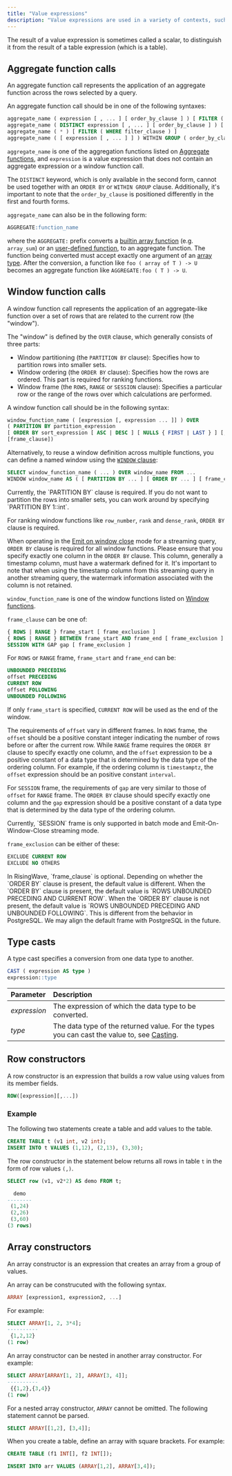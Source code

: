 ```yaml
---
title: "Value expressions"
description: "Value expressions are used in a variety of contexts, such as in the target list of the `SELECT` command, as new column values in `INSERT` or `UPDATE`, or in search conditions in a number of commands."
---
```


The result of a value expression is sometimes called a scalar, to distinguish it from the result of a table expression (which is a table).

## Aggregate function calls

An aggregate function call represents the application of an aggregate function across the rows selected by a query.

An aggregate function call should be in one of the following syntaxes:

```sql
aggregate_name ( expression [ , ... ] [ order_by_clause ] ) [ FILTER ( WHERE filter_clause ) ]
aggregate_name ( DISTINCT expression [ , ... ] [ order_by_clause ] ) [ FILTER ( WHERE filter_clause ) ]
aggregate_name ( * ) [ FILTER ( WHERE filter_clause ) ]
aggregate_name ( [ expression [ , ... ] ] ) WITHIN GROUP ( order_by_clause ) [ FILTER ( WHERE filter_clause ) ]
```

`aggregate_name` is one of the aggregation functions listed on [Aggregate functions](/sql/functions/aggregate), and `expression` is a value expression that does not contain an aggregate expression or a window function call.

The `DISTINCT` keyword, which is only available in the second form, cannot be used together with an `ORDER BY` or `WITHIN GROUP` clause. Additionally, it's important to note that the `order_by_clause` is positioned differently in the first and fourth forms.

`aggregate_name` can also be in the following form:

```sql
AGGREGATE:function_name
```

where the `AGGREGATE:` prefix converts a [builtin array function](/sql/functions/array) (e.g. `array_sum`) or an [user-defined function](/sql/udfs/user-defined-functions), to an aggregate function. The function being converted must accept exactly one argument of an [array type](/sql/data-types/array-type). After the conversion, a function like `foo ( array of T ) -> U` becomes an aggregate function like `AGGREGATE:foo ( T ) -> U`.

## Window function calls

A window function call represents the application of an aggregate-like function over a set of rows that are related to the current row (the "window").

The "window" is defined by the `OVER` clause, which generally consists of three parts:

* Window partitioning (the `PARTITION BY` clause): Specifies how to partition rows into smaller sets.
* Window ordering (the `ORDER BY` clause): Specifies how the rows are ordered. This part is required for ranking functions.
* Window frame (the `ROWS`, `RANGE` or `SESSION` clause): Specifies a particular row or the range of the rows over which calculations are performed.

A window function call should be in the following syntax:

```sql
window_function_name ( [expression [, expression ... ]] ) OVER
( PARTITION BY partition_expression
[ ORDER BY sort_expression [ ASC | DESC ] [ NULLS { FIRST | LAST } ] [, ...] ]
[frame_clause])
```

Alternatively, to reuse a window definition across multiple functions, you can define a named window using the [`WINDOW` clause](/sql/functions/window-functions#named-window):

```sql
SELECT window_function_name ( ... ) OVER window_name FROM ...
WINDOW window_name AS ( [ PARTITION BY ... ] [ ORDER BY ... ] [ frame_clause ] )
```

<Note>
Currently, the `PARTITION BY` clause is required. If you do not want to partition the rows into smaller sets, you can work around by specifying `PARTITION BY 1::int`.
</Note>

For ranking window functions like `row_number`, `rank` and `dense_rank`, `ORDER BY` clause is required.

When operating in the [Emit on window close](/processing/emit-on-window-close) mode for a streaming query, `ORDER BY` clause is required for all window functions. Please ensure that you specify exactly one column in the `ORDER BY` clause. This column, generally a timestamp column, must have a watermark defined for it. It's important to note that when using the timestamp column from this streaming query in another streaming query, the watermark information associated with the column is not retained.

`window_function_name` is one of the window functions listed on [Window functions](/sql/functions/window-functions).

`frame_clause` can be one of:

```sql
{ ROWS | RANGE } frame_start [ frame_exclusion ]
{ ROWS | RANGE } BETWEEN frame_start AND frame_end [ frame_exclusion ]
SESSION WITH GAP gap [ frame_exclusion ]
```

For `ROWS` or `RANGE` frame, `frame_start` and `frame_end` can be:

```sql
UNBOUNDED PRECEDING
offset PRECEDING
CURRENT ROW
offset FOLLOWING
UNBOUNDED FOLLOWING
```

If only `frame_start` is specified, `CURRENT ROW` will be used as the end of the window.

The requirements of `offset` vary in different frames. In `ROWS` frame, the `offset` should be a positive constant integer indicating the number of rows before or after the current row. While `RANGE` frame requires the `ORDER BY` clause to specify exactly one column, and the `offset` expression to be a positive constant of a data type that is determined by the data type of the ordering column. For example, if the ordering column is `timestamptz`, the `offset` expression should be an positive constant `interval`.

For `SESSION` frame, the requirements of `gap` are very similar to those of `offset` for `RANGE` frame. The `ORDER BY` clause should specify exactly one column and the `gap` expression should be a positive constant of a data type that is determined by the data type of the ordering column.

<Note>
Currently, `SESSION` frame is only supported in batch mode and Emit-On-Window-Close streaming mode.
</Note>

`frame_exclusion` can be either of these:

```sql
EXCLUDE CURRENT ROW
EXCLUDE NO OTHERS
```

<Note>
In RisingWave, `frame_clause` is optional. Depending on whether the `ORDER BY` clause is present, the default value is different. When the `ORDER BY` clause is present, the default value is `ROWS UNBOUNDED PRECEDING AND CURRENT ROW`. When the `ORDER BY` clause is not present, the default value is `ROWS UNBOUNDED PRECEDING AND UNBOUNDED FOLLOWING`. This is different from the behavior in PostgreSQL. We may align the default frame with PostgreSQL in the future.
</Note>

## Type casts

A type cast specifies a conversion from one data type to another.

```sql
CAST ( expression AS type )
expression::type
```

| Parameter    | Description                                                                                                                       |
| :----------- | :-------------------------------------------------------------------------------------------------------------------------------- |
| _expression_ | The expression of which the data type to be converted.                                                                            |
| _type_       | The data type of the returned value. For the types you can cast the value to, see [Casting](/sql/data-types/casting). |

## Row constructors

A row constructor is an expression that builds a row value using values from its member fields.

```sql
ROW([expression][,...])
```

### Example

The following two statements create a table and add values to the table.

```sql
CREATE TABLE t (v1 int, v2 int);
INSERT INTO t VALUES (1,12), (2,13), (3,30);
```

The row constructor in the statement below returns all rows in table `t` in the form of row values `(,)`.

```sql
SELECT row (v1, v2*2) AS demo FROM t;
```

```sql
  demo
--------
 (1,24)
 (2,26)
 (3,60)
(3 rows)
```

## Array constructors

An array constructor is an expression that creates an array from a group of values.

An array can be construcuted with the following syntax.

```sql
ARRAY [expression1, expression2, ...]
```

For example:

```sql
SELECT ARRAY[1, 2, 3*4];
----------
 {1,2,12}
(1 row)
```

An array constructor can be nested in another array constructor. For example:

```sql
SELECT ARRAY[ARRAY[1, 2], ARRAY[3, 4]];
----------
 {{1,2},{3,4}}
(1 row)
```

For a nested array constructor, `ARRAY` cannot be omitted. The following statement cannot be parsed.

```sql
SELECT ARRAY[[1,2], [3,4]];
```

When you create a table, define an array with square brackets. For example:

```sql
CREATE TABLE (f1 INT[], f2 INT[]);

INSERT INTO arr VALUES (ARRAY[1,2], ARRAY[3,4]);
```
